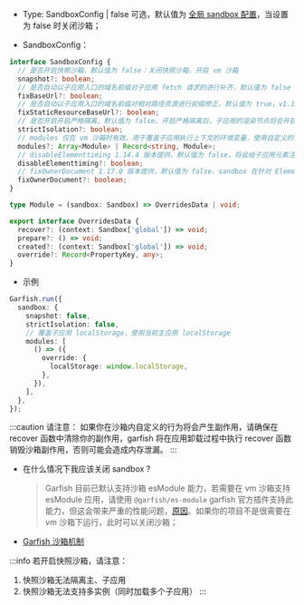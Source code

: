 
- Type: <Highlight> SandboxConfig | false </Highlight>可选，默认值为 [全局 sandbox 配置](/api/run#sandbox)，当设置为 false 时关闭沙箱；

- SandboxConfig：

```ts
interface SandboxConfig {
  // 是否开启快照沙箱，默认值为 false：关闭快照沙箱，开启 vm 沙箱
  snapshot?: boolean;
  // 是否自动以子应用入口的域名前缀对子应用 fetch 请求的进行补齐，默认值为 false
  fixBaseUrl?: boolean;
  // 是否自动以子应用入口的域名前缀对相对路径资源进行前缀修正，默认值为 true，v1.15.0 版本提供
  fixStaticResourceBaseUrl?: boolean;
  // 是否开启开启严格隔离，默认值为 false。开启严格隔离后，子应用的渲染节点将会开启 Shadow DOM close 模式，并且子应用的查询和添加行为仅会在 DOM 作用域内进行
  strictIsolation?: boolean;
  // modules 仅在 vm 沙箱时有效，用于覆盖子应用执行上下文的环境变量，使用自定义的执行上下文，默认值为[]
  modules?: Array<Module> | Record<string, Module>;
  // disableElementtiming 1.14.4 版本提供，默认值为 false，将会给子应用元素注入 elementtiming 属性，可以通过此属性获取子应用元素的加载时间
  disableElementtiming?: boolean;
  // fixOwnerDocument 1.17.0 版本提供，默认值为 false，sandbox 在针对 Element 的 ownerDocument 会发生逃逸，fixOwnerDocument 设置为 true 会避免逃逸
  fixOwnerDocument?: boolean;
}

type Module = (sandbox: Sandbox) => OverridesData | void;

export interface OverridesData {
  recover?: (context: Sandbox['global']) => void;
  prepare?: () => void;
  created?: (context: Sandbox['global']) => void;
  override?: Record<PropertyKey, any>;
}
```

- 示例

```ts
Garfish.run({
  sandbox: {
    snapshot: false,
    strictIsolation: false,
    // 覆盖子应用 localStorage，使用当前主应用 localStorage
    modules: [
      () => ({
        override: {
          localStorage: window.localStorage,
        },
      }),
    ],
  },
});
```

:::caution
请注意：
如果你在沙箱内自定义的行为将会产生副作用，请确保在 recover 函数中清除你的副作用，garfish 将在应用卸载过程中执行 recover 函数销毁沙箱副作用，否则可能会造成内存泄漏。
:::

- 在什么情况下我应该关闭 sandbox ?

  > Garfish 目前已默认支持沙箱 esModule 能力，若需要在 vm 沙箱支持 esModule 应用，请使用 `@garfish/es-module` garfish 官方插件支持此能力，但这会带来严重的性能问题，[原因](/issues/#esmodule)。如果你的项目不是很需要在 vm 沙箱下运行，此时可以关闭沙箱；

- [Garfish 沙箱机制](/guide/sandbox)

:::info
若开启快照沙箱，请注意：

1. 快照沙箱无法隔离主、子应用
2. 快照沙箱无法支持多实例（同时加载多个子应用）
   :::
